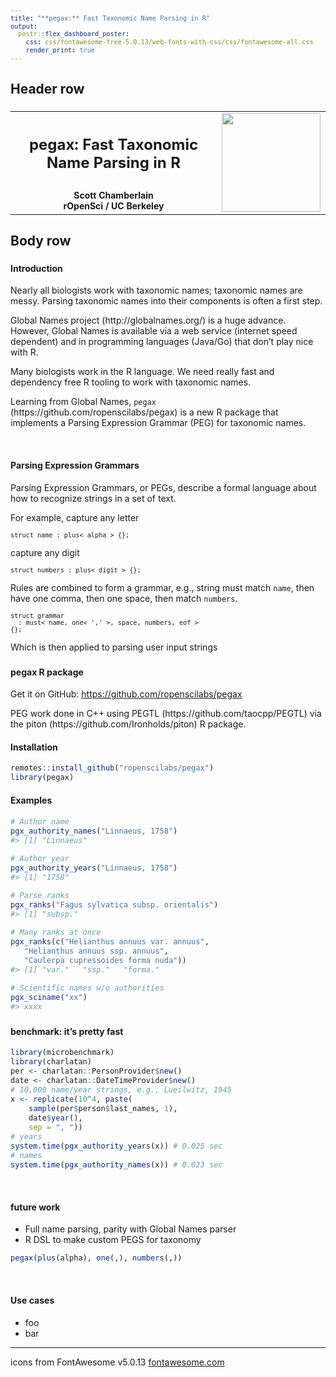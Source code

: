 ```yaml
---
title: "**pegax:** Fast Taxonomic Name Parsing in R"
output: 
  postr::flex_dashboard_poster:
    css: css/fontawesome-free-5.0.13/web-fonts-with-css/css/fontawesome-all.css
    render_print: true
---
```


<style>
  body {
    padding-top:0px;
    font-size: 14px;
  }
  .navbar{
    visibility: hidden
  }

  code.r{
    font-size: 12px;
  }
  pre {
    font-size: 12px
  }
</style>


## Header row {data-height=7}

###

<table style="width:100%">
<tr>
  <td>
    <center>
      <h2>**pegax: Fast Taxonomic Name Parsing in R**</h2>
    </center>
  </td>
  <td rowspan="2">
    <img src="resources/logo.svg" style="width:158px"></img>
  </td>
</tr>
<tr>
  <td style="font-size: 14px"><center>**Scott Chamberlain** <br> **rOpenSci / UC Berkeley** <i class="fas fa-bicycle"></i></center></td>
</tr>
</table> 

## Body row {data-height=93}

### 

#### **Introduction**

Nearly all biologists work with taxonomic names; taxonomic names are messy. Parsing taxonomic names into their components is often a first step.

Global Names project (http://globalnames.org/) is a huge advance. However, Global Names is available via a web service (internet speed dependent) and in programming languages (Java/Go) that don't play nice with R. 

Many biologists work in the R language. We need really fast and dependency free R tooling to work with taxonomic names.

Learning from Global Names, `pegax` (https://github.com/ropenscilabs/pegax) is a new R package that implements a Parsing Expression Grammar (PEG) for taxonomic names.

<br>

#### **Parsing Expression Grammars**

Parsing Expression Grammars, or PEGs, describe a formal language about how to recognize strings in a set of text.

For example, capture any letter

```
struct name : plus< alpha > {};
```

capture any digit

```
struct numbers : plus< digit > {};
```

Rules are combined to form a grammar, e.g., string must match `name`, then have one comma, then one space, then match `numbers`.

```
struct grammar
  : must< name, one< ',' >, space, numbers, eof >
{};
```

Which is then applied to parsing user input strings


### 

#### **pegax R package <i class="fab fa-r-project"></i>**

Get it on GitHub: <https://github.com/ropenscilabs/pegax>

PEG work done in C++ using PEGTL (https://github.com/taocpp/PEGTL) via the piton (https://github.com/Ironholds/piton) R package.

#### **Installation <i class="fas fa-download"></i>**

```r
remotes::install_github("ropenscilabs/pegax")
library(pegax)
```

#### **Examples**

```r
# Author name
pgx_authority_names("Linnaeus, 1758")
#> [1] "Linnaeus"

# Author year
pgx_authority_years("Linnaeus, 1758")
#> [1] "1758"

# Parse ranks
pgx_ranks("Fagus sylvatica subsp. orientalis")
#> [1] "subsp."

# Many ranks at once
pgx_ranks(c("Helianthus annuus var. annuus",
   "Helianthus annuus ssp. annuus", 
   "Caulerpa cupressoides forma nuda"))
#> [1] "var."   "ssp."   "forma."

# Scientific names w/o authorities
pgx_sciname("xx")
#> xxxx
```

### 

#### **benchmark: it's pretty fast <i class="fas fa-rocket"></i>**

```r
library(microbenchmark)
library(charlatan)
per <- charlatan::PersonProvider$new()
date <- charlatan::DateTimeProvider$new()
# 10,000 name/year strings, e.g., Lueilwitz, 1945
x <- replicate(10^4, paste( 
    sample(per$person$last_names, 1),
    date$year(),
    sep = ", "))
# years
system.time(pgx_authority_years(x)) # 0.025 sec
# names
system.time(pgx_authority_names(x)) # 0.023 sec
```

<br>

#### **future work <i class="fas fa-clipboard-list"></i>**

* Full name parsing, parity with Global Names parser
* R DSL to make custom PEGS for taxonomy

```r
pegax(plus(alpha), one(,), numbers(,))
```

<br>

#### **Use cases**

* foo
* bar

<hr>

<p>icons from FontAwesome v5.0.13 <a href="https://fontawesome.com">fontawesome.com</a></p>
